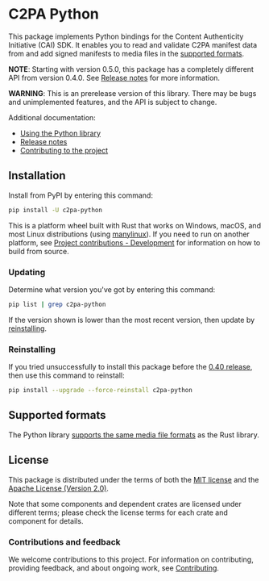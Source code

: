# C2PA Python

This package implements Python bindings for the Content Authenticity Initiative (CAI) SDK.
It enables you to read and validate C2PA manifest data from and add signed manifests to media files in the [supported formats](https://github.com/contentauth/c2pa-rs/blob/main/docs/supported-formats.md).

**NOTE**: Starting with version 0.5.0, this package has a completely different API from version 0.4.0. See [Release notes](docs/release-notes.md) for more information.

**WARNING**: This is an prerelease version of this library.  There may be bugs and unimplemented features, and the API is subject to change.

<div style={{display: 'none'}}>

Additional documentation:
- [Using the Python library](docs/usage.md)
- [Release notes](docs/release-notes.md)
- [Contributing to the project](docs/project-contributions.md)

</div>

## Installation

Install from PyPI by entering this command:

```bash
pip install -U c2pa-python
```

This is a platform wheel built with Rust that works on Windows, macOS, and most Linux distributions (using [manylinux](https://github.com/pypa/manylinux)). If you need to run on another platform, see [Project contributions - Development](docs/project-contributions.md#development) for information on how to build from source.

### Updating

Determine what version you've got by entering this command:

```bash
pip list | grep c2pa-python
```

If the version shown is lower than the most recent version, then update by [reinstalling](#installation).

### Reinstalling

If you tried unsuccessfully to install this package before the [0.40 release](https://github.com/contentauth/c2pa-python/releases/tag/v0.4), then use this command to reinstall:

```bash
pip install --upgrade --force-reinstall c2pa-python
```
<div style={{display: 'none'}}>

## Supported formats

The Python library [supports the same media file formats](https://github.com/contentauth/c2pa-rs/blob/main/docs/supported-formats.md) as the Rust library. 

</div>


<SupportedFormats name="supported-formats" />

## License

This package is distributed under the terms of both the [MIT license](https://github.com/contentauth/c2pa-python/blob/main/LICENSE-MIT) and the [Apache License (Version 2.0)](https://github.com/contentauth/c2pa-python/blob/main/LICENSE-APACHE).

Note that some components and dependent crates are licensed under different terms; please check the license terms for each crate and component for details.

### Contributions and feedback

We welcome contributions to this project.  For information on contributing, providing feedback, and about ongoing work, see [Contributing](https://github.com/contentauth/c2pa-python/blob/main/CONTRIBUTING.md).
